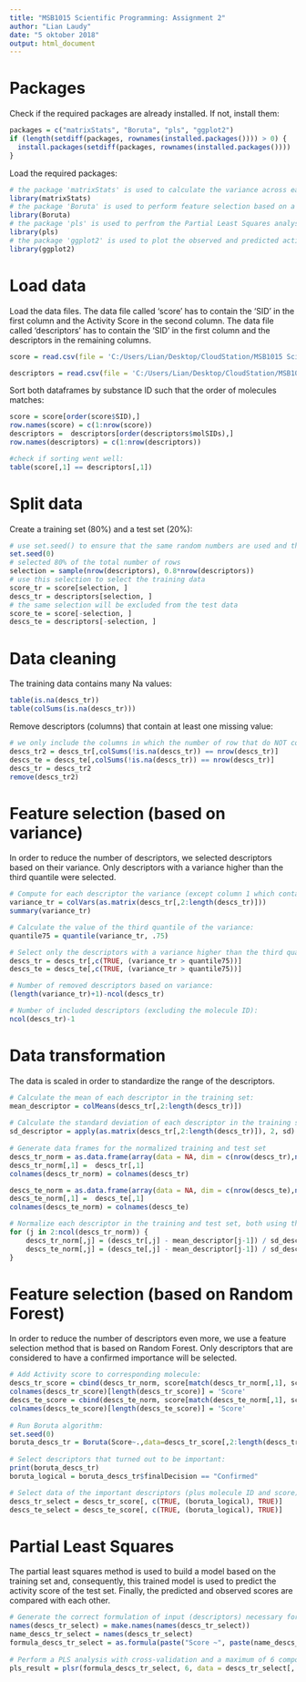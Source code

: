 ```yaml
---
title: "MSB1015 Scientific Programming: Assignment 2"
author: "Lian Laudy"
date: "5 oktober 2018"
output: html_document
---
```


# Packages

Check if the required packages are already installed. If not, install them:
```r
packages = c("matrixStats", "Boruta", "pls", "ggplot2")
if (length(setdiff(packages, rownames(installed.packages()))) > 0) {
  install.packages(setdiff(packages, rownames(installed.packages())))  
}
```

Load the required packages:
```r
# the package 'matrixStats' is used to calculate the variance across each column (descriptor)
library(matrixStats)
# the package 'Boruta' is used to perform feature selection based on a Random Forest method
library(Boruta)
# the package 'pls' is used to perfrom the Partial Least Squares analysis
library(pls)
# the package 'ggplot2' is used to plot the observed and predicted activity scores
library(ggplot2)
```

# Load data

Load the data files.
The data file called 'score' has to contain the 'SID' in the first column and the Activity Score in the second column.
The data file called 'descriptors' has to contain the 'SID' in the first column and the descriptors in the remaining columns. 
```r
score = read.csv(file = 'C:/Users/Lian/Desktop/CloudStation/MSB1015 Scientific Programming/Assignments/2 Making multivariate statistics reproducible/qsarSmallData.csv', sep=',', row.names = 1, header=TRUE)

descriptors = read.csv(file = 'C:/Users/Lian/Desktop/CloudStation/MSB1015 Scientific Programming/Assignments/2 Making multivariate statistics reproducible/descriptors.csv', sep=',', row.names = 1, header=TRUE)
```
Sort both dataframes by substance ID such that the order of molecules matches:
```r
score = score[order(score$SID),]
row.names(score) = c(1:nrow(score))
descriptors =  descriptors[order(descriptors$molSIDs),]
row.names(descriptors) = c(1:nrow(descriptors))

#check if sorting went well:
table(score[,1] == descriptors[,1])
```
# Split data

Create a training set (80%) and a test set (20%):  
```r
# use set.seed() to ensure that the same random numbers are used and the results are reproducible
set.seed(0)
# selected 80% of the total number of rows
selection = sample(nrow(descriptors), 0.8*nrow(descriptors))
# use this selection to select the training data
score_tr = score[selection, ]
descs_tr = descriptors[selection, ]
# the same selection will be excluded from the test data
score_te = score[-selection, ]
descs_te = descriptors[-selection, ]
```
# Data cleaning

The training data contains many Na values:
```r
table(is.na(descs_tr))
table(colSums(is.na(descs_tr)))
```

Remove descriptors (columns) that contain at least one missing value:
```r
# we only include the columns in which the number of row that do NOT contain missing values is equal to the total number of rows
descs_tr2 = descs_tr[,colSums(!is.na(descs_tr)) == nrow(descs_tr)]
descs_te = descs_te[,colSums(!is.na(descs_tr)) == nrow(descs_tr)]
descs_tr = descs_tr2
remove(descs_tr2)
```

# Feature selection (based on variance)
In order to reduce the number of descriptors, we selected descriptors based on their variance.
Only descriptors with a variance higher than the third quantile were selected.

```r
# Compute for each descriptor the variance (except column 1 which contains the molecule ID):
variance_tr = colVars(as.matrix(descs_tr[,2:length(descs_tr)]))
summary(variance_tr)

# Calculate the value of the third quantile of the variance:
quantile75 = quantile(variance_tr, .75)

# Select only the descriptors with a variance higher than the third quantile (plus the first column containing the molecule ID):
descs_tr = descs_tr[,c(TRUE, (variance_tr > quantile75))]
descs_te = descs_te[,c(TRUE, (variance_tr > quantile75))]

# Number of removed descriptors based on variance:
(length(variance_tr)+1)-ncol(descs_tr)

# Number of included descriptors (excluding the molecule ID):
ncol(descs_tr)-1
```
# Data transformation
The data is scaled in order to standardize the range of the descriptors.  
```r
# Calculate the mean of each descriptor in the training set:
mean_descriptor = colMeans(descs_tr[,2:length(descs_tr)])
  
# Calculate the standard deviation of each descriptor in the training set:
sd_descriptor = apply(as.matrix(descs_tr[,2:length(descs_tr)]), 2, sd)
  
# Generate data frames for the normalized training and test set
descs_tr_norm = as.data.frame(array(data = NA, dim = c(nrow(descs_tr),ncol(descs_tr))))
descs_tr_norm[,1] =  descs_tr[,1]
colnames(descs_tr_norm) = colnames(descs_tr)

descs_te_norm = as.data.frame(array(data = NA, dim = c(nrow(descs_te),ncol(descs_te))))
descs_te_norm[,1] =  descs_te[,1]
colnames(descs_te_norm) = colnames(descs_te)

# Normalize each descriptor in the training and test set, both using the mean and standard deviation of the training set as you otherwise would already use information from the test set.
for (j in 2:ncol(descs_tr_norm)) { 
    descs_tr_norm[,j] = (descs_tr[,j] - mean_descriptor[j-1]) / sd_descriptor[j-1]
    descs_te_norm[,j] = (descs_te[,j] - mean_descriptor[j-1]) / sd_descriptor[j-1]
}
```

# Feature selection (based on Random Forest)
In order to reduce the number of descriptors even more, we use a feature selection method that is based on Random Forest.
Only descriptors that are considered to have a confirmed importance will be selected.
```r
# Add Activity score to corresponding molecule:
descs_tr_score = cbind(descs_tr_norm, score[match(descs_tr_norm[,1], score[,1]),2])
colnames(descs_tr_score)[length(descs_tr_score)] = 'Score'
descs_te_score = cbind(descs_te_norm, score[match(descs_te_norm[,1], score[,1]),2])
colnames(descs_te_score)[length(descs_te_score)] = 'Score'
  
# Run Boruta algorithm:
set.seed(0)
boruta_descs_tr = Boruta(Score~.,data=descs_tr_score[,2:length(descs_tr_score)],doTrace=1)
  
# Select descriptors that turned out to be important:
print(boruta_descs_tr)
boruta_logical = boruta_descs_tr$finalDecision == "Confirmed"

# Select data of the important descriptors (plus molecule ID and score) in the training and test set
descs_tr_select = descs_tr_score[, c(TRUE, (boruta_logical), TRUE)]
descs_te_select = descs_te_score[, c(TRUE, (boruta_logical), TRUE)]
```
# Partial Least Squares
The partial least squares method is used to build a model based on the training set and, consequently, this trained model is used to predict the activity score of the test set. Finally, the predicted and observed scores are compared with each other. 
```r
# Generate the correct formulation of input (descriptors) necessary for PLS function
names(descs_tr_select) = make.names(names(descs_tr_select))
name_descs_tr_select = names(descs_tr_select)
formula_descs_tr_select = as.formula(paste("Score ~", paste(name_descs_tr_select[!name_descs_tr_select %in% c("molSIDs","Score")], collapse = " + ")))
  
# Perform a PLS analysis with cross-validation and a maximum of 6 components 
pls_result = plsr(formula_descs_tr_select, 6, data = descs_tr_select[, 2:length(descs_tr_select)], validation = "CV")
```
